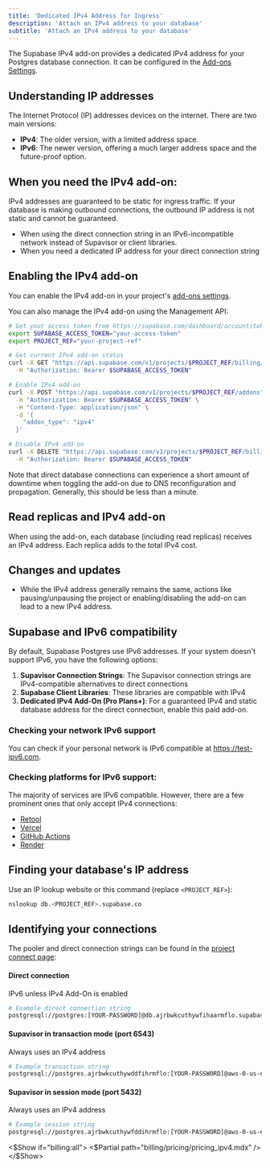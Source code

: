 ```yaml
---
title: 'Dedicated IPv4 Address for Ingress'
description: 'Attach an IPv4 address to your database'
subtitle: 'Attach an IPv4 address to your database'
---
```


The Supabase IPv4 add-on provides a dedicated IPv4 address for your Postgres database connection. It can be configured in the [Add-ons Settings](/dashboard/project/_/settings/addons).

## Understanding IP addresses

The Internet Protocol (IP) addresses devices on the internet. There are two main versions:

- **IPv4**: The older version, with a limited address space.
- **IPv6**: The newer version, offering a much larger address space and the future-proof option.

## When you need the IPv4 add-on:

<Admonition type="caution">

IPv4 addresses are guaranteed to be static for ingress traffic. If your database is making outbound connections, the outbound IP address is not static and cannot be guaranteed.

</Admonition>

- When using the direct connection string in an IPv6-incompatible network instead of Supavisor or client libraries.
- When you need a dedicated IP address for your direct connection string

## Enabling the IPv4 add-on

You can enable the IPv4 add-on in your project's [add-ons settings](/dashboard/project/_/settings/addons).

You can also manage the IPv4 add-on using the Management API:

```bash
# Get your access token from https://supabase.com/dashboard/account/tokens
export SUPABASE_ACCESS_TOKEN="your-access-token"
export PROJECT_REF="your-project-ref"

# Get current IPv4 add-on status
curl -X GET "https://api.supabase.com/v1/projects/$PROJECT_REF/billing/addons" \
  -H "Authorization: Bearer $SUPABASE_ACCESS_TOKEN"

# Enable IPv4 add-on
curl -X POST "https://api.supabase.com/v1/projects/$PROJECT_REF/addons" \
  -H "Authorization: Bearer $SUPABASE_ACCESS_TOKEN" \
  -H "Content-Type: application/json" \
  -d '{
    "addon_type": "ipv4"
  }'

# Disable IPv4 add-on
curl -X DELETE "https://api.supabase.com/v1/projects/$PROJECT_REF/billing/addons/ipv4" \
  -H "Authorization: Bearer $SUPABASE_ACCESS_TOKEN"
```

<Admonition type="caution">

Note that direct database connections can experience a short amount of downtime when toggling the add-on due to DNS reconfiguration and propagation. Generally, this should be less than a minute.

</Admonition>

## Read replicas and IPv4 add-on

When using the add-on, each database (including read replicas) receives an IPv4 address. Each replica adds to the total IPv4 cost.

## Changes and updates

- While the IPv4 address generally remains the same, actions like pausing/unpausing the project or enabling/disabling the add-on can lead to a new IPv4 address.

## Supabase and IPv6 compatibility

By default, Supabase Postgres use IPv6 addresses. If your system doesn't support IPv6, you have the following options:

1. **Supavisor Connection Strings**: The Supavisor connection strings are IPv4-compatible alternatives to direct connections
2. **Supabase Client Libraries**: These libraries are compatible with IPv4
3. **Dedicated IPv4 Add-On (Pro Plans+)**: For a guaranteed IPv4 and static database address for the direct connection, enable this paid add-on.

### Checking your network IPv6 support

You can check if your personal network is IPv6 compatible at https://test-ipv6.com.

### Checking platforms for IPv6 support:

The majority of services are IPv6 compatible. However, there are a few prominent ones that only accept IPv4 connections:

- [Retool](https://retool.com/)
- [Vercel](https://vercel.com/)
- [GitHub Actions](https://docs.github.com/en/actions)
- [Render](https://render.com/)

## Finding your database's IP address

Use an IP lookup website or this command (replace `<PROJECT_REF>`):

```sh
nslookup db.<PROJECT_REF>.supabase.co
```

## Identifying your connections

The pooler and direct connection strings can be found in the [project connect page](/dashboard/project/_?showConnect=true):

#### Direct connection

IPv6 unless IPv4 Add-On is enabled

```sh
# Example direct connection string
postgresql://postgres:[YOUR-PASSWORD]@db.ajrbwkcuthywfihaarmflo.supabase.co:5432/postgres
```

#### Supavisor in transaction mode (port 6543)

Always uses an IPv4 address

```sh
# Example transaction string
postgresql://postgres.ajrbwkcuthywddfihrmflo:[YOUR-PASSWORD]@aws-0-us-east-1.pooler.supabase.com:6543/postgres
```

#### Supavisor in session mode (port 5432)

Always uses an IPv4 address

```sh
# Example session string
postgresql://postgres.ajrbwkcuthywfddihrmflo:[YOUR-PASSWORD]@aws-0-us-east-1.pooler.supabase.com:5432/postgres
```

<$Show if="billing:all">
<$Partial path="billing/pricing/pricing_ipv4.mdx" />
</$Show>
